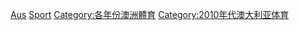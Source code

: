 {{Year by category
|m=2
|c=0
|d=1
|y=5
|cat=澳洲體育
|subcat=2015年各國體育
|sortkey=Australia
}}
{{Cat main|澳洲體育}}
[[Category:2015年大洋洲體育|Aus]]
[[Category:2015年澳大利亞|Sport]]
[[Category:各年份澳洲體育|Category:各年份澳洲體育]]
[[Category:2010年代澳大利亚体育|Category:2010年代澳大利亚体育]]